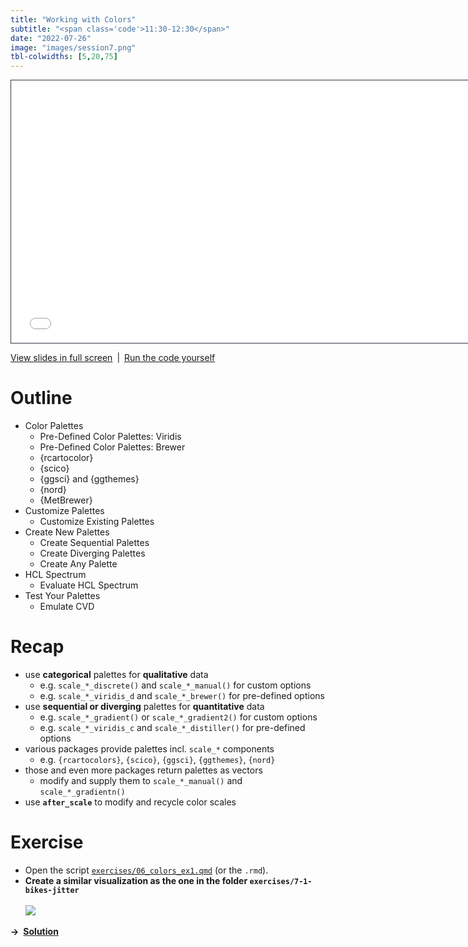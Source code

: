 ---
title: "Working with Colors"
subtitle: "<span class='code'>11:30-12:30</span>"
date: "2022-07-26"
image: "images/session7.png"
tbl-colwidths: [5,20,75]
---

```{=html}
<iframe class="slide-deck" src="../materials/07_colors.html" height="420" width="747" style="border: 1px solid #2e3846;"></iframe>
```

[View slides in full screen](../materials/07_colors.html)&ensp;|&ensp;[Run the code yourself](../materials/scripts/07_colors.R)

# Outline

-   Color Palettes
    -   Pre-Defined Color Palettes: Viridis
    -   Pre-Defined Color Palettes: Brewer
    -   {rcartocolor}
    -   {scico}
    -   {ggsci} and {ggthemes}
    -   {nord}
    -   {MetBrewer}
-   Customize Palettes
    -   Customize Existing Palettes
-   Create New Palettes
    -   Create Sequential Palettes
    -   Create Diverging Palettes
    -   Create Any Palette
-   HCL Spectrum
    -   Evaluate HCL Spectrum
-   Test Your Palettes
    -   Emulate CVD

# Recap

::: recap
-   use **categorical** palettes for **qualitative** data
    -  e.g. `scale_*_discrete()` and `scale_*_manual()` for custom options
    -  e.g. `scale_*_viridis_d` and `scale_*_brewer()` for pre-defined options
-   use **sequential or diverging** palettes for **quantitative** data
    -  e.g. `scale_*_gradient()` or `scale_*_gradient2()` for custom options
    -  e.g. `scale_*_viridis_c` and `scale_*_distiller()` for pre-defined options
-   various packages provide palettes incl. `scale_*` components
    - e.g. `{rcartocolors}`, `{scico}`, `{ggsci}`, `{ggthemes}`, `{nord}`
-   those and even more packages return palettes as vectors
    - modify and supply them to `scale_*_manual()` and `scale_*_gradientn()`
-   use **`after_scale`** to modify and recycle color scales 
:::

# Exercise

::: question
-   Open the script [`exercises/06_colors_ex1.qmd`](../materials/exercises/07_colors_ex1.qmd) (or the `.rmd`).
-   **Create a similar visualization as the one in the folder `exercises/7-1-bikes-jitter`**<br><br>![](https://github.com/rstudio-conf-2022/ggplot2-graphic-design/raw/main/materials/exercises/7-1-bikes-jitter/jittered-errorbars.png)
:::

**&rarr;&ensp;[Solution](../materials/solutions/07_colors_ex1_solution.qmd)**
